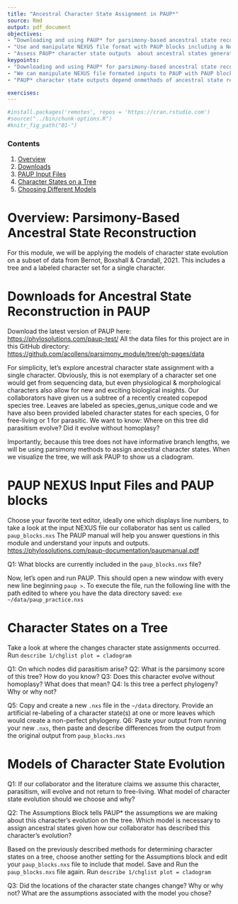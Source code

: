 ```yaml
---
title: "Ancestral Character State Assignment in PAUP*"
source: Rmd
output: pdf_document
objectives: 
- "Downloading and using PAUP* for parsimony-based ancestral state reconstructions"
- "Use and manipulate NEXUS file format with PAUP blocks including a Newick tree string and character data" 
- "Assess PAUP* character state outputs  about ancestral states generated under different methods of ancestral state reconstruction"
keypoints: 
- "Downloading and using PAUP* for parsimony-based ancestral state reconstructions"
- "We can manipulate NEXUS file formated inputs to PAUP with PAUP blocks, including a Newick tree string and character data" 
- "PAUP* character state outputs depend onmethods of ancestral state reconstruction"

exercises: 
---
```


```r
#install.packages('remotes', repos = 'https://cran.rstudio.com')
#source("../bin/chunk-options.R")
#knitr_fig_path("01-")
```

### Contents

1.  [Overview](# Overview: Parsimony-Based Ancestral State Reconstruction)
2.  [Downloads](# Downloads for Ancestral State Reconstruction in PAUP)
3.  [PAUP Input Files](# PAUP NEXUS Input Files and PAUP blocks)
4.  [Character States on a Tree](# Character States on a Tree)
5. [Choosing Different Models](# Models of Character State Evolution)

# Overview: Parsimony-Based Ancestral State Reconstruction 

For this module, we will be applying the models of character state evolution on a subset of data from Bernot, Boxshall & Crandall, 2021. This includes a tree and a labeled character set for a single character.  


# Downloads for Ancestral State Reconstruction in PAUP

Download the latest version of PAUP here:
<https://phylosolutions.com/paup-test/> All the data files for this
project are in this GitHub directory:
<https://github.com/acollens/parsimony_module/tree/gh-pages/data>

For simplicity, let's explore ancestral character state assignment with a single character. Obviously, this is not exemplary of a character set one would get from sequencing data, but even physiological & morphological characters also allow for new and exciting biological insights. Our collaborators have given us a subtree of a recently created copepod species tree. Leaves are labeled as species_genus_unique code and we have also been provided labeled character states for each species, 0 for free-living or 1 for parasitic. We want to know: Where on this tree did parasitism evolve? Did it evolve without homoplasy?

Importantly, because this tree does not have informative branch lengths, we will be using parsimony methods to assign ancestral character states. When we visualize the tree, we will ask PAUP to show us a cladogram.

# PAUP NEXUS Input Files and PAUP blocks

Choose your favorite text editor, ideally one which displays line
numbers, to take a look at the input NEXUS file our collaborator has
sent us called `paup_blocks.nxs` The PAUP manual will help you answer
questions in this module and understand your inputs and outputs.
<https://phylosolutions.com/paup-documentation/paupmanual.pdf>

Q1: What blocks are currently included in the `paup_blocks.nxs` file?

Now, let's open and run PAUP. This should open a new window with every new line beginning `paup >`. 
To execute the file, run the following line with the path edited to where you have the data directory saved: 
`exe ~/data/paup_practice.nxs`

# Character States on a Tree

Take a look at where the changes character state assignments occurred. 
Run `describe 1/chglist plot = cladogram`

Q1: On which nodes did parasitism arise? 
Q2: What is the parsimony score
of this tree? How do you know? 
Q3: Does this character evolve without
homoplasy? What does that mean? 
Q4: Is this tree a perfect phylogeny?
Why or why not?


Q5: Copy and create a new `.nxs` file in the `~/data` directory. Provide an artificial re-labeling of a character state(s) at one or more leaves which would create a non-perfect phylogeny.
Q6: Paste your output from running your new `.nxs`, then paste and describe differences from the output from the original output from `paup_blocks.nxs`

# Models of Character State Evolution

Q1: If our collaborator and the literature claims we assume this
character, parasitism, will evolve and not return to free-living. What
model of character state evolution should we choose and why?

Q2: The Assumptions Block tells PAUP* the assumptions we are making
about this character's evolution on the tree. Which model is necessary
to assign ancestral states given how our collaborator has described this
character's evolution?

Based on the previously described methods for determining character
states on a tree, choose another setting for the Assumptions block and
edit your `paup_blocks.nxs` file to include that model. 
Save and Run the 
`paup_blocks.nxs` file again. 
Run `describe 1/chglist plot = cladogram`

Q3: Did the locations of the character state changes change? Why or why not? What are the assumptions associated with the model you chose?
